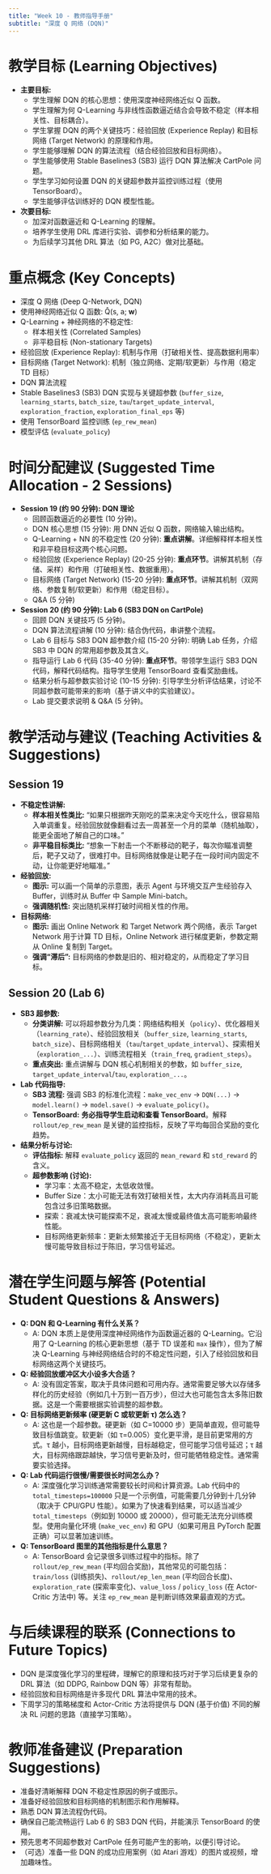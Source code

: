 ```yaml
---
title: "Week 10 - 教师指导手册"
subtitle: "深度 Q 网络 (DQN)"
---
```


# 教学目标 (Learning Objectives)

*   **主要目标:**
    *   学生理解 DQN 的核心思想：使用深度神经网络近似 Q 函数。
    *   学生理解为何 Q-Learning 与非线性函数逼近结合会导致不稳定（样本相关性、目标耦合）。
    *   学生掌握 DQN 的两个关键技巧：经验回放 (Experience Replay) 和目标网络 (Target Network) 的原理和作用。
    *   学生能够理解 DQN 的算法流程（结合经验回放和目标网络）。
    *   学生能够使用 Stable Baselines3 (SB3) 运行 DQN 算法解决 CartPole 问题。
    *   学生学习如何设置 DQN 的关键超参数并监控训练过程（使用 TensorBoard）。
    *   学生能够评估训练好的 DQN 模型性能。
*   **次要目标:**
    *   加深对函数逼近和 Q-Learning 的理解。
    *   培养学生使用 DRL 库进行实验、调参和分析结果的能力。
    *   为后续学习其他 DRL 算法（如 PG, A2C）做对比基础。

# 重点概念 (Key Concepts)

*   深度 Q 网络 (Deep Q-Network, DQN)
*   使用神经网络近似 Q 函数: Q̂(s, a; **w**)
*   Q-Learning + 神经网络的不稳定性:
    *   样本相关性 (Correlated Samples)
    *   非平稳目标 (Non-stationary Targets)
*   经验回放 (Experience Replay): 机制与作用（打破相关性、提高数据利用率）
*   目标网络 (Target Network): 机制（独立网络、定期/软更新）与作用（稳定 TD 目标）
*   DQN 算法流程
*   Stable Baselines3 (SB3) DQN 实现与关键超参数 (`buffer_size`, `learning_starts`, `batch_size`, `tau`/`target_update_interval`, `exploration_fraction`, `exploration_final_eps` 等)
*   使用 TensorBoard 监控训练 (`ep_rew_mean`)
*   模型评估 (`evaluate_policy`)

# 时间分配建议 (Suggested Time Allocation - 2 Sessions)

*   **Session 19 (约 90 分钟): DQN 理论**
    *   回顾函数逼近的必要性 (10 分钟)。
    *   DQN 核心思想 (15 分钟): 用 DNN 近似 Q 函数，网络输入输出结构。
    *   Q-Learning + NN 的不稳定性 (20 分钟): **重点讲解**。详细解释样本相关性和非平稳目标这两个核心问题。
    *   经验回放 (Experience Replay) (20-25 分钟): **重点环节**。讲解其机制（存储、采样）和作用（打破相关性、数据重用）。
    *   目标网络 (Target Network) (15-20 分钟): **重点环节**。讲解其机制（双网络、参数复制/软更新）和作用（稳定目标）。
    *   Q&A (5 分钟)
*   **Session 20 (约 90 分钟): Lab 6 (SB3 DQN on CartPole)**
    *   回顾 DQN 关键技巧 (5 分钟)。
    *   DQN 算法流程讲解 (10 分钟): 结合伪代码，串讲整个流程。
    *   Lab 6 目标与 SB3 DQN 超参数介绍 (15-20 分钟): 明确 Lab 任务，介绍 SB3 中 DQN 的常用超参数及其含义。
    *   指导运行 Lab 6 代码 (35-40 分钟): **重点环节**。带领学生运行 SB3 DQN 代码，解释代码结构。指导学生使用 TensorBoard 查看奖励曲线。
    *   结果分析与超参数实验讨论 (10-15 分钟): 引导学生分析评估结果，讨论不同超参数可能带来的影响（基于讲义中的实验建议）。
    *   Lab 提交要求说明 & Q&A (5 分钟)。

# 教学活动与建议 (Teaching Activities & Suggestions)

## Session 19

*   **不稳定性讲解:**
    *   **样本相关性类比:** “如果只根据昨天刚吃的菜来决定今天吃什么，很容易陷入单调重复。经验回放就像翻看过去一周甚至一个月的菜单（随机抽取），能更全面地了解自己的口味。”
    *   **非平稳目标类比:** “想象一下射击一个不断移动的靶子，每次你瞄准调整后，靶子又动了，很难打中。目标网络就像是让靶子在一段时间内固定不动，让你能更好地瞄准。”
*   **经验回放:**
    *   **图示:** 可以画一个简单的示意图，表示 Agent 与环境交互产生经验存入 Buffer，训练时从 Buffer 中 Sample Mini-batch。
    *   **强调随机性:** 突出随机采样打破时间相关性的作用。
*   **目标网络:**
    *   **图示:** 画出 Online Network 和 Target Network 两个网络，表示 Target Network 用于计算 TD 目标，Online Network 进行梯度更新，参数定期从 Online 复制到 Target。
    *   **强调“滞后”:** 目标网络的参数是旧的、相对稳定的，从而稳定了学习目标。

## Session 20 (Lab 6)

*   **SB3 超参数:**
    *   **分类讲解:** 可以将超参数分为几类：网络结构相关（`policy`）、优化器相关（`learning_rate`）、经验回放相关（`buffer_size`, `learning_starts`, `batch_size`）、目标网络相关（`tau`/`target_update_interval`）、探索相关（`exploration_...`）、训练流程相关（`train_freq`, `gradient_steps`）。
    *   **重点突出:** 重点讲解与 DQN 核心机制相关的参数，如 `buffer_size`, `target_update_interval`/`tau`, `exploration_...`。
*   **Lab 代码指导:**
    *   **SB3 流程:** 强调 SB3 的标准化流程：`make_vec_env` -> `DQN(...)` -> `model.learn()` -> `model.save()` -> `evaluate_policy()`。
    *   **TensorBoard:** **务必指导学生启动和查看 TensorBoard**。解释 `rollout/ep_rew_mean` 是关键的监控指标，反映了平均每回合奖励的变化趋势。
*   **结果分析与讨论:**
    *   **评估指标:** 解释 `evaluate_policy` 返回的 `mean_reward` 和 `std_reward` 的含义。
    *   **超参数影响 (讨论):**
        *   学习率：太高不稳定，太低收敛慢。
        *   Buffer Size：太小可能无法有效打破相关性，太大内存消耗高且可能包含过多旧策略数据。
        *   探索：衰减太快可能探索不足，衰减太慢或最终值太高可能影响最终性能。
        *   目标网络更新频率：更新太频繁接近于无目标网络（不稳定），更新太慢可能导致目标过于陈旧，学习信号延迟。

# 潜在学生问题与解答 (Potential Student Questions & Answers)

*   **Q: DQN 和 Q-Learning 有什么关系？**
    *   A: DQN 本质上是使用深度神经网络作为函数逼近器的 Q-Learning。它沿用了 Q-Learning 的核心更新思想（基于 TD 误差和 `max` 操作），但为了解决 Q-Learning 与神经网络结合时的不稳定性问题，引入了经验回放和目标网络这两个关键技巧。
*   **Q: 经验回放缓冲区大小设多大合适？**
    *   A: 没有固定答案，取决于具体问题和可用内存。通常需要足够大以存储多样化的历史经验（例如几十万到一百万步），但过大也可能包含太多陈旧数据。这是一个需要根据实验调整的超参数。
*   **Q: 目标网络更新频率 (硬更新 C 或软更新 τ) 怎么选？**
    *   A: 这也是一个超参数。硬更新（如 C=10000 步）更简单直观，但可能导致目标值跳变。软更新（如 τ=0.005）变化更平滑，是目前更常用的方式。τ 越小，目标网络更新越慢，目标越稳定，但可能学习信号延迟；τ 越大，目标网络跟踪越快，学习信号更新及时，但可能牺牲稳定性。通常需要实验选择。
*   **Q: Lab 代码运行很慢/需要很长时间怎么办？**
    *   A: 深度强化学习训练通常需要较长时间和计算资源。Lab 代码中的 `total_timesteps=100000` 只是一个示例值，可能需要几分钟到十几分钟（取决于 CPU/GPU 性能）。如果为了快速看到结果，可以适当减少 `total_timesteps`（例如到 10000 或 20000），但可能无法充分训练模型。使用向量化环境 (`make_vec_env`) 和 GPU（如果可用且 PyTorch 配置正确）可以显著加速训练。
*   **Q: TensorBoard 图里的其他指标是什么意思？**
    *   A: TensorBoard 会记录很多训练过程中的指标。除了 `rollout/ep_rew_mean` (平均回合奖励)，其他常见的可能包括：`train/loss` (训练损失)、`rollout/ep_len_mean` (平均回合长度)、`exploration_rate` (探索率变化)、`value_loss` / `policy_loss` (在 Actor-Critic 方法中) 等。关注 `ep_rew_mean` 是判断训练效果最直观的方式。

# 与后续课程的联系 (Connections to Future Topics)

*   DQN 是深度强化学习的里程碑，理解它的原理和技巧对于学习后续更复杂的 DRL 算法（如 DDPG, Rainbow DQN 等）非常有帮助。
*   经验回放和目标网络是许多现代 DRL 算法中常用的技术。
*   下周学习的策略梯度和 Actor-Critic 方法将提供与 DQN (基于价值) 不同的解决 RL 问题的思路（直接学习策略）。

# 教师准备建议 (Preparation Suggestions)

*   准备好清晰解释 DQN 不稳定性原因的例子或图示。
*   准备好经验回放和目标网络的机制图示和作用解释。
*   熟悉 DQN 算法流程伪代码。
*   确保自己能流畅运行 Lab 6 的 SB3 DQN 代码，并能演示 TensorBoard 的使用。
*   预先思考不同超参数对 CartPole 任务可能产生的影响，以便引导讨论。
*   （可选）准备一些 DQN 的成功应用案例（如 Atari 游戏）的图片或视频，增加趣味性。